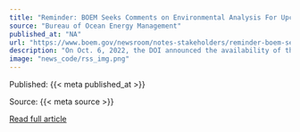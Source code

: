 ```yaml
---
title: "Reminder: BOEM Seeks Comments on Environmental Analysis For Upcoming Gulf Of Mexico Oil and Gas Lease Sales"
source: "Bureau of Ocean Energy Management"
published_at: "NA"
url: "https://www.boem.gov/newsroom/notes-stakeholders/reminder-boem-seeks-comments-environmental-analysis-upcoming-gulf"
description: "On Oct. 6, 2022, the DOI announced the availability of the BOEM Draft Supplemental EIS for two Gulf of Mexico oil and gas lease sales to comply with congressional direction in the Inflation Reduction Act."
image: "news_code/rss_img.png"
---
```



  Published: {{< meta published_at >}}
  

  Source: {{< meta source >}}
  

  [Read full article]({{< meta url >}})
  

